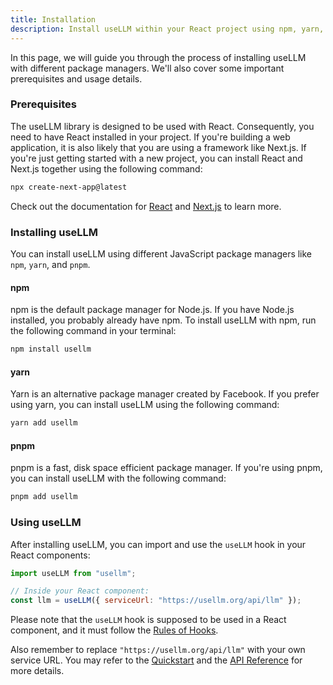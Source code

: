 ```yaml
---
title: Installation
description: Install useLLM within your React project using npm, yarn, or pnpm
---
```


In this page, we will guide you through the process of installing useLLM with different
package managers. We'll also cover some important prerequisites and usage details.

### Prerequisites

The useLLM library is designed to be used with React. Consequently, you need to have
React installed in your project. If you're building a web application, it is also likely
that you are using a framework like Next.js. If you're just getting started with a new
project, you can install React and Next.js together using the following command:

```bash
npx create-next-app@latest
```

Check out the documentation for [React](https://react.dev/) and [Next.js](https://nextjs.org/docs) to learn more.

### Installing useLLM

You can install useLLM using different JavaScript package managers like `npm`, `yarn`,
and `pnpm`.

#### npm

npm is the default package manager for Node.js. If you have Node.js installed,
you probably already have npm. To install useLLM with npm, run the following
command in your terminal:

```bash
npm install usellm
```

#### yarn

Yarn is an alternative package manager created by Facebook. If you prefer using
yarn, you can install useLLM using the following command:

```bash
yarn add usellm
```

#### pnpm

pnpm is a fast, disk space efficient package manager. If you're using pnpm,
you can install useLLM with the following command:

```bash
pnpm add usellm
```

### Using useLLM

After installing useLLM, you can import and use the `useLLM` hook in your React components:

```javascript
import useLLM from "usellm";

// Inside your React component:
const llm = useLLM({ serviceUrl: "https://usellm.org/api/llm" });
```

Please note that the `useLLM` hook is supposed to be used in a React component,
and it must follow the [Rules of Hooks](https://react.dev/warnings/invalid-hook-call-warning).

Also remember to replace `"https://usellm.org/api/llm"` with your own service URL.
You may refer to the [Quickstart](https://usellm.org/docs/quickstart) and the
[API Reference](https://usellm.org/docs/api-reference/usellm-hook) for more details.
